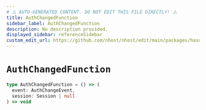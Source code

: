 ```yaml
---
# ⚠️ AUTO-GENERATED CONTENT. DO NOT EDIT THIS FILE DIRECTLY! ⚠️
title: AuthChangedFunction
sidebar_label: AuthChangedFunction
description: No description provided.
displayed_sidebar: referenceSidebar
custom_edit_url: https://github.com/nhost/nhost/edit/main/packages/hasura-auth-js/src/utils/types.ts#L136
---
```


# `AuthChangedFunction`

```ts
type AuthChangedFunction = () => (
  event: AuthChangeEvent,
  session: Session | null
) => void
```

